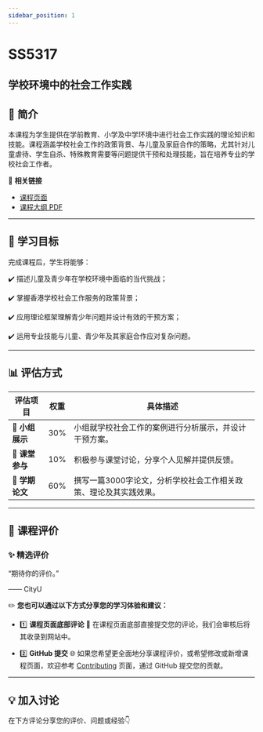 ```yaml
---
sidebar_position: 1
---
```


# SS5317
## 学校环境中的社会工作实践

## **📘 简介**
本课程为学生提供在学前教育、小学及中学环境中进行社会工作实践的理论知识和技能。课程涵盖学校社会工作的政策背景、与儿童及家庭合作的策略，尤其针对儿童虐待、学生自杀、特殊教育需要等问题提供干预和处理技能，旨在培养专业的学校社会工作者。

🔗 **相关链接**
- [课程页面](https://www.cityu.edu.hk/catalogue/pg/202526/course/SS5317.htm)
- [课程大纲 PDF](https://www.cityu.edu.hk/catalogue/pg/202526/course/SS5317.pdf)

---

## **🎯 学习目标**

完成课程后，学生将能够：

✔️ 描述儿童及青少年在学校环境中面临的当代挑战；

✔️ 掌握香港学校社会工作服务的政策背景；

✔️ 应用理论框架理解青少年问题并设计有效的干预方案；

✔️ 运用专业技能与儿童、青少年及其家庭合作应对复杂问题。

---

## **📊 评估方式**

| **评估项目**             | **权重** | **具体描述**                                                                                       |
|------------------------|---------|---------------------------------------------------------------------------------------------------|
| **🎤 小组展示**          | 30%     | 小组就学校社会工作的案例进行分析展示，并设计干预方案。                                                 |
| **💬 课堂参与**          | 10%     | 积极参与课堂讨论，分享个人见解并提供反馈。                                                           |
| **📄 学期论文**          | 60%     | 撰写一篇3000字论文，分析学校社会工作相关政策、理论及其实践效果。                                              |

---

## **💬 课程评价**

### ✨ **精选评价**
<div className={commentStyles.commentBox}>
    <p className={commentStyles.commentText}>
        “期待你的评价。”
    </p>
    <p className={commentStyles.commentAuthor}>—— CityU</p>
</div>

✏️ **您也可以通过以下方式分享您的学习体验和建议：**

- 1️⃣ **课程页面底部评论**
💬 在课程页面底部直接提交您的评论，我们会审核后将其收录到网站中。

- 2️⃣ **GitHub 提交**
🌐 如果您希望更全面地分享课程评价，或希望修改或新增课程页面，欢迎参考 [Contributing](/contributing) 页面，通过 GitHub 提交您的贡献。

---

## **💡 加入讨论**

在下方评论分享您的评价、问题或经验👇
<Utterances />
